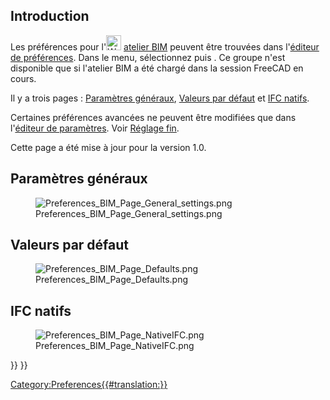 <languages/>

{{Docnav/fr
|[[BIM_TogglePanels/fr|Bascule des panneaux inférieurs]]
|[[Native_IFC/fr|Native IFC]]
|[[BIM_Workbench/fr|Atelier BIM]]
|IconL=BIM_TogglePanels.svg
|IconR=
|IconC=Workbench_BIM.svg
}}

{{TOCright}}

== Introduction ==

Les préférences pour l'[[Image:Workbench_BIM.svg|24px]] [[BIM_Workbench/fr|atelier BIM]] peuvent être trouvées dans l'[[Preferences Editor/fr|éditeur de préférences]]. Dans le menu, sélectionnez {{MenuCommand|Édition → Préférences...}} puis {{MenuCommand|[[Image:Workbench_BIM.svg|16px]] BIM}}. Ce groupe n'est disponible que si l'atelier BIM a été chargé dans la session FreeCAD en cours.

Il y a trois pages : [[#Paramètres_généraux|Paramètres généraux]], [[#Valeurs_par_défaut|Valeurs par défaut]] et [[#IFC_natifs|IFC natifs]].

Certaines préférences avancées ne peuvent être modifiées que dans l'[[Std_DlgParameter/fr|éditeur de paramètres]]. Voir [[Fine-tuning/fr#Atelier_BIM|Réglage fin]].

Cette page a été mise à jour pour la version 1.0.

<span id="General_settings"></span>
==Paramètres généraux==

[[Image:Preferences_BIM_Page_General_settings.png]]

<span id="Defaults"></span>
==Valeurs par défaut==

[[Image:Preferences_BIM_Page_Defaults.png]]

<span id="Native_IFC"></span>
== IFC natifs==

[[Image:Preferences_BIM_Page_NativeIFC.png]]


{{Docnav/fr
|[[BIM_TogglePanels/fr|Bascule des panneaux inférieurs]]
|[[Native_IFC/fr|Native IFC]]
|[[BIM_Workbench/fr|Atelier BIM]]
|IconL=BIM_TogglePanels.svg
|IconR=
|IconC=Workbench_BIM.svg
}}

{{BIM_Tools_navi{{#translation:}}}}
{{Userdocnavi{{#translation:}}}}
[[Category:Preferences{{#translation:}}]]